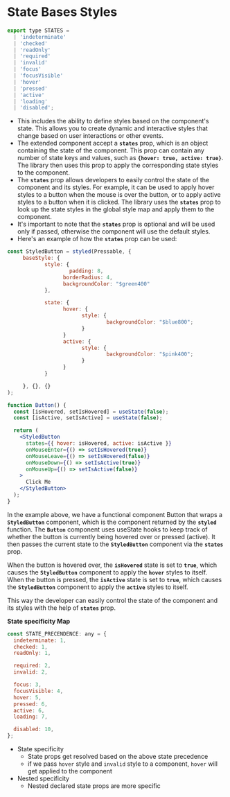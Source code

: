 
<Meta title="api/State Bases Styles" />

# State Bases Styles

```jsx
export type STATES =
  | 'indeterminate'
  | 'checked'
  | 'readOnly'
  | 'required'
  | 'invalid'
  | 'focus'
  | 'focusVisible'
  | 'hover'
  | 'pressed'
  | 'active'
  | 'loading'
  | 'disabled';
```

- This includes the ability to define styles based on the component's state. This allows you to create dynamic and interactive styles that change based on user interactions or other events.
- The extended component accept a **`states`** prop, which is an object containing the state of the component. This prop can contain any number of state keys and values, such as **`{hover: true, active: true}`**. The library then uses this prop to apply the corresponding state styles to the component.
- The **`states`** prop allows developers to easily control the state of the component and its styles. For example, it can be used to apply hover styles to a button when the mouse is over the button, or to apply active styles to a button when it is clicked. The library uses the **`states`** prop to look up the state styles in the global style map and apply them to the component.
- It's important to note that the **`states`** prop is optional and will be used only if passed, otherwise the component will use the default styles.
- Here's an example of how the **`states`** prop can be used:

```jsx
const StyledButton = styled(Pressable, {
	 baseStyle: {
			style: {
					padding: 8,
				  borderRadius: 4,
				  backgroundColor: "$green400"
			},

			state: {
				  hover: {
						style: {
								backgroundColor: "$blue800";
						}
				  }
				  active: {
						style: {
								backgroundColor: "$pink400";
						}
				  }
			}

	 }, {}, {}
);

function Button() {
  const [isHovered, setIsHovered] = useState(false);
  const [isActive, setIsActive] = useState(false);

  return (
    <StyledButton
      states={{ hover: isHovered, active: isActive }}
      onMouseEnter={() => setIsHovered(true)}
      onMouseLeave={() => setIsHovered(false)}
      onMouseDown={() => setIsActive(true)}
      onMouseUp={() => setIsActive(false)}
    >
      Click Me
    </StyledButton>
  );
}

```

In the example above, we have a functional component Button that wraps a **`StyledButton`** component, which is the component returned by the **`styled`** function. The **`Button`** component uses useState hooks to keep track of whether the button is currently being hovered over or pressed (active). It then passes the current state to the **`StyledButton`** component via the **`states`** prop.

When the button is hovered over, the **`isHovered`** state is set to **`true`**, which causes the **`StyledButton`** component to apply the **`hover`** styles to itself. When the button is pressed, the **`isActive`** state is set to **`true`**, which causes the **`StyledButton`** component to apply the **`active`** styles to itself.

This way the developer can easily control the state of the component and its styles with the help of **`states`** prop.

**State specificity Map**

```jsx
const STATE_PRECENDENCE: any = {
  indeterminate: 1,
  checked: 1,
  readOnly: 1,

  required: 2,
  invalid: 2,

  focus: 3,
  focusVisible: 4,
  hover: 5,
  pressed: 6,
  active: 6,
  loading: 7,

  disabled: 10,
};
```

- State specificity
  - State props get resolved based on the above state precedence
  - if we pass `hover` style and `invalid` style to a component, `hover` will get applied to the component
- Nested specificity
  - Nested declared state props are more specific
